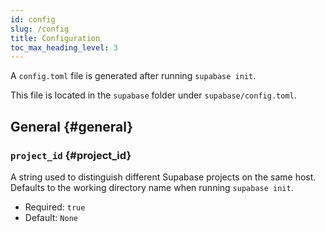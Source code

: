 ```yaml
---
id: config
slug: /config
title: Configuration
toc_max_heading_level: 3
---
```


<!-- AUTOGENERATED: DO NOT EDIT DIRECTLY -->

A `config.toml` file is generated after running `supabase init`.

This file is located in the `supabase` folder under `supabase/config.toml`.

<!-- AUTOGENERATED: DO NOT EDIT DIRECTLY -->

## General {#general}

### `project_id` {#project_id}

A string used to distinguish different Supabase projects on the same host. Defaults to the working directory name when running `supabase init`.

<ul>
  <li>
    Required: <code>true</code>
  </li>
  <li>
    Default: <code>None</code>
  </li>
</ul>

<br />
